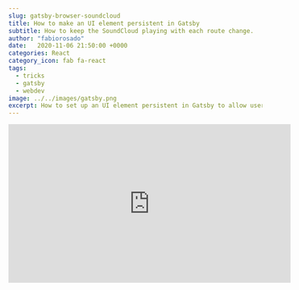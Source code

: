 ```yaml
---
slug: gatsby-browser-soundcloud
title: How to make an UI element persistent in Gatsby
subtitle: How to keep the SoundCloud playing with each route change.
author: "fabiorosado"
date:   2020-11-06 21:50:00 +0000
categories: React
category_icon: fab fa-react
tags: 
  - tricks
  - gatsby
  - webdev
image: ../../images/gatsby.png
excerpt: How to set up an UI element persistent in Gatsby to allow users from Landing in Tech to listen to the latest episode, when navigating the site.
---
```


<iframe 
    className="center"
    width="560" 
    height="315" 
    src="https://www.youtube.com/embed/aysyFVflljU" 
    frameborder="0" 
    allow="accelerometer; autoplay; encrypted-media; gyroscope; picture-in-picture" 
    allowfullscreen 
/>

When I built the website for [Landing in Tech](https://landingintech.com) I wanted to have a bar on top of the page with the latest episode. 

The idea was to allow users to listen to the episode while browsing the page.

I added the iframe on my `layout.js` file and expected it to work, obviously, it didn't. With each route change, the whole layout reloads which means that you would lose your progress if you started to listen to the episode.

Yesterday, I asked on Twitter if anyone knew a way to fix this issue. [Baz](https://twitter.com/BasileSamel) gave great advice on how to achieve this. He mentioned that Gatsby should have a way to handle this, that was my lightbulb moment - perhaps using the [`gatsby-browser`](https://www.gatsbyjs.com/docs/browser-apis/) api, might do exactly what I needed.

## A lucky strike

I have to admit that I came to the solution by luck. I was scrolling through the browser api pages and came across the `wrapRootElement`.

> "This is useful to set up any Provider components that will wrap your application. For setting persistent UI elements around pages use wrapPageElement."
> [Gatsby documentation](https://www.gatsbyjs.com/docs/browser-apis/)

After playing around with it, I have realised that both `wrapRootElement` and `wrapPageElement` do what I wanted, but since Gatsby suggests using the former for persistent UI elements, I've used that one instead.

Let's open the `gatsby-browser.js` file and add the SoundCloud iframe inside our Layout.

```js
const React = require("react")
const Layout = require("./src/components/layout").default

exports.wrapPageElement = ({ element }) => {
    return (
        <Layout>
            <div className="sound-cloud">
                <iframe
                    className="mb-0"
                    width="100%"
                    height="20"
                    scrolling="no"
                    frameBorder="no"
                    allow="autoplay"
                    title="latest episode"
                    src="https://w.soundcloud.com/player/..."
                />
            </div>
            {element}
        </Layout>
    )
}
```

# Refactoring Pages

Since I am importing the Layout and using it in `wrapPageElement` that means that each page will have two `Layout` components, the one that I have imported in each page and the one being set in `gatsby-browser`. 

This meant that I had Ito refactor every page and remove the Layout component on every single one. A tedious task, but the end result does exactly what I wanted.
